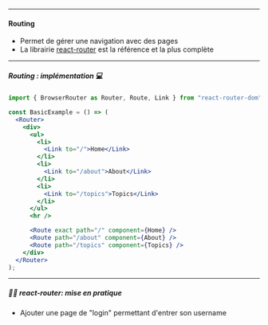 
<Slides title="Routing" course="Formation React">

<ChapterHeading title="Routing" />

---

<SlideHeader slideTitle="Routing" />

#### Routing

- Permet de gérer une navigation avec des pages
- La librairie [react-router](https://github.com/ReactTraining/react-router) est
  la référence et la plus complète
  <ListIcon as={MdCheckCircle} color="green.300" />

---

<SlideHeader slideTitle="Routing" />

##### **Routing** : implémentation 💻

```jsx
import { BrowserRouter as Router, Route, Link } from "react-router-dom";

const BasicExample = () => (
  <Router>
    <div>
      <ul>
        <li>
          <Link to="/">Home</Link>
        </li>
        <li>
          <Link to="/about">About</Link>
        </li>
        <li>
          <Link to="/topics">Topics</Link>
        </li>
      </ul>
      <hr />

      <Route exact path="/" component={Home} />
      <Route path="/about" component={About} />
      <Route path="/topics" component={Topics} />
    </div>
  </Router>
);
```

---

<SlideHeader slideTitle="Mise en pratique : Routing" />

##### 📐🤓 <b>react-router</b>: mise en pratique

- Ajouter une page de "login" permettant d'entrer son username

</Slides>
